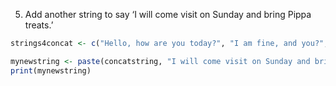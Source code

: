 5) Add another string to say 'I will come visit on Sunday and bring Pippa
treats.'

```r
strings4concat <- c("Hello, how are you today?", "I am fine, and you?", "It is terrible weather we have had is it not?", "I know my cat, Mielo is so miserable. She does not want to go out.")

mynewstring <- paste(concatstring, "I will come visit on Sunday and bring Pippa treats.", sep = " ")
print(mynewstring)
```
